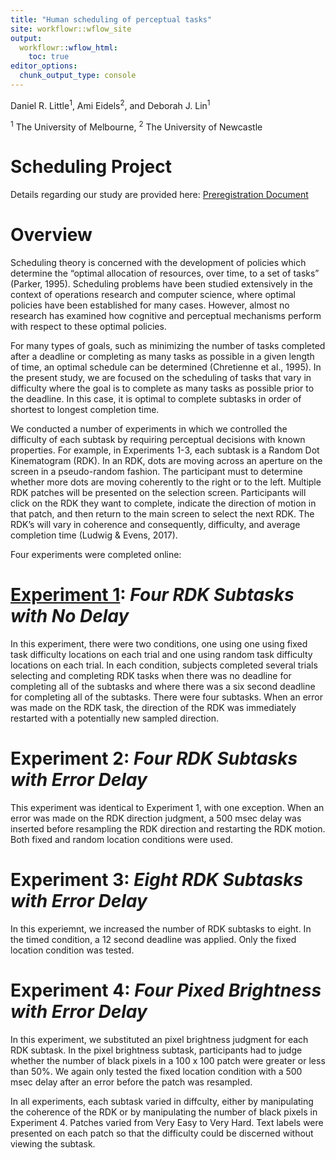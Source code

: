 ```yaml
---
title: "Human scheduling of perceptual tasks"
site: workflowr::wflow_site
output:
  workflowr::wflow_html:
    toc: true
editor_options:
  chunk_output_type: console
---
```


Daniel R. Little^1^, Ami Eidels^2^, and Deborah J. Lin^1^


^1^ The University of Melbourne, ^2^ The University of Newcastle

# Scheduling Project

Details regarding our study are provided here: [Preregistration Document](prereg.html)


# Overview

Scheduling theory is concerned with the development of policies which determine the “optimal allocation of resources, over time, to a set of tasks” (Parker, 1995). Scheduling problems have been studied extensively in the context of operations research and computer science, where optimal policies have been established for many cases. However, almost no research has examined how cognitive and perceptual mechanisms perform with respect to these optimal policies. 

For many types of goals, such as minimizing the number of tasks completed after a deadline or completing as many tasks as possible in a given length of time, an optimal schedule can be determined (Chretienne et al., 1995). In the present study, we are focused on the scheduling of tasks that vary in difficulty where the goal is to complete as many tasks as possible prior to the deadline. In this case, it is optimal to complete subtasks in order of shortest to longest completion time.

We conducted a number of experiments in which we controlled the difficulty of each subtask by requiring perceptual decisions with known properties. For example, in Experiments 1-3, each subtask is a Random Dot Kinematogram (RDK). In an RDK, dots are moving across an aperture on the screen in a pseudo-random fashion. The participant must to determine whether more dots are moving coherently to the right or to the left. Multiple RDK patches will be presented on the selection screen. Participants will click on the RDK they want to complete, indicate the direction of motion in that patch, and then return to the main screen to select the next RDK. The RDK's will vary in coherence and consequently, difficulty, and average completion time (Ludwig & Evens, 2017).

Four experiments were completed online: 

# [Experiment 1](exp1_nodelay.html): *Four RDK Subtasks with No Delay* 

In this experiment, there were two conditions, one using one using fixed task difficulty locations on each trial and one using random task difficulty locations on each trial. In each condition, subjects completed several trials selecting and completing RDK tasks when there was no deadline for completing all of the subtasks and where there was a six second deadline for completing all of the subtasks. There were four subtasks. When an error was made on the RDK task, the direction of the RDK was immediately restarted with a potentially new sampled direction. 

# Experiment 2: *Four RDK Subtasks with Error Delay* 

This experiment was identical to Experiment 1, with one exception. When an error was made on the RDK direction judgment, a 500 msec delay was inserted before resampling the RDK direction and restarting the RDK motion. Both fixed and random location conditions were used. 

# Experiment 3: *Eight RDK Subtasks with Error Delay* 

In this experiemnt, we increased the number of RDK subtasks to eight. In the timed condition, a 12 second deadline was applied.  Only the fixed location condition was tested.

# Experiment 4: *Four Pixed Brightness with Error Delay* 

In this experiment, we substituted an pixel brightness judgment for each RDK subtask. In the pixel brightness subtask, participants had to judge whether the number of black pixels in a 100 x 100 patch were greater or less than 50%. We again only tested the fixed location condition with a 500 msec delay after an error before the patch was resampled. 

In all experiments, each subtask varied in diffculty, either by manipulating the coherence of the RDK or by manipulating the number of black pixels in Experiment 4. Patches varied from Very Easy to Very Hard. Text labels were presented on each patch so that the difficulty could be discerned without viewing the subtask. 


